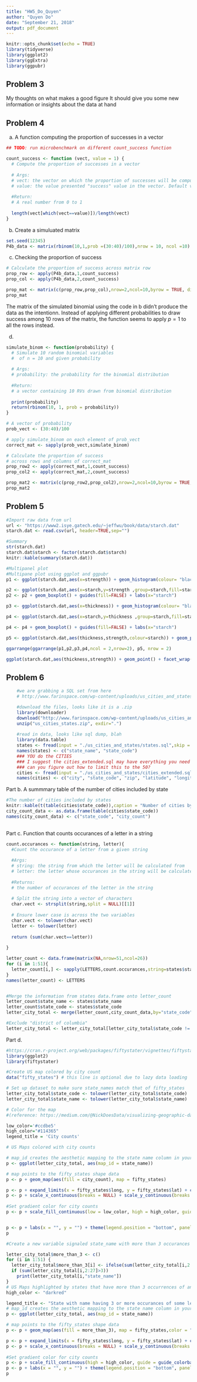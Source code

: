 ---
title: "HW5_Do_Quyen"
author: "Quyen Do"
date: "September 21, 2018"
output: pdf_document
---

```{r setup, include=FALSE}
knitr::opts_chunk$set(echo = TRUE)
library(tidyverse)
library(ggplot2)
library(ggExtra)
library(ggpubr)
```

## Problem 3
My thoughts on what makes a good figure
It should give you some new information or insights about the data at hand

## Problem 4
a. A function computing the proportion of successes in a vector

```{r count_success}
## TODO: run microbenchmark on different count_success function

count_success <- function (vect, value = 1) {
  # Compute the proportion of successes in a vector
  
  # Args:
  # vect: the vector on which the proportion of successes will be computed
  # value: the value presented "success" value in the vector. Default value is 1
  
  #Return:
  # A real number from 0 to 1
  
  length(vect[which(vect==value)])/length(vect)
}
```
b. Create a simuluated matrix
```{r binom_matrix}
set.seed(12345)
P4b_data <- matrix(rbinom(10,1,prob =(30:40)/100),nrow = 10, ncol =10)
```
c. Checking the proportion of success
```{r}
# Calculate the proportion of success across matrix row
prop_row <- apply(P4b_data,1,count_success)
prop_col <- apply(P4b_data,2,count_success)

prop_mat <- matrix(c(prop_row,prop_col),nrow=2,ncol=10,byrow = TRUE, dimnames = list(c("By Row","By Col"),1:10))
prop_mat
```
The matrix of the simulated binomial using the code in b didn't produce the data as the intentionn. Instead of applying different probabilities to draw success among 10 rows of the matrix, the function seems to apply $p=1$ to all the rows instead.

d.
```{r}
simulate_binom <- function(probability) {
  # Simulate 10 random binomial variables 
  #  of n = 10 and given probability
  
  # Args:
  # probability: the probability for the binomial distribution
  
  #Return:
  # a vector containing 10 RVs drawn from binomial distribution
  
  print(probability)
  return(rbinom(10, 1, prob = probability))
}

# A vector of probability
prob_vect <- (30:40)/100

# apply simulate_binom on each element of prob_vect
correct_mat <- sapply(prob_vect,simulate_binom)

# Calculate the proportion of success
# across rows and columns of correct_mat
prop_row2 <- apply(correct_mat,1,count_success)
prop_col2 <- apply(correct_mat,2,count_success)

prop_mat2 <- matrix(c(prop_row2,prop_col2),nrow=2,ncol=10,byrow = TRUE, dimnames = list(c("By Row","By Col"),1:10))
prop_mat2
```

## Problem 5

```{r starch,}
#Import raw data from url
url <- "https://www2.isye.gatech.edu/~jeffwu/book/data/starch.dat"
starch.dat <- read.csv(url, header=TRUE,sep="")

#Summary
str(starch.dat)
starch.dat$starch <- factor(starch.dat$starch)
knitr::kable(summary(starch.dat))

#Multipanel plot
#Multipane plot using ggplot and ggpubr
p1 <- ggplot(starch.dat,aes(x=strength)) + geom_histogram(colour= "black",bins=10,fill="darkred")

p2 <- ggplot(starch.dat,aes(x=starch,y=strength ,group=starch,fill=starch))
p2 <- p2 + geom_boxplot() + guides(fill=FALSE) + labs(x="starch")

p3 <- ggplot(starch.dat,aes(x=thickness)) + geom_histogram(colour= "black",bins=10,fill="darkgreen")

p4 <- ggplot(starch.dat,aes(x=starch,y=thickness ,group=starch,fill=starch))

p4 <- p4 + geom_boxplot() + guides(fill=FALSE) + labs(x="starch")

p5 <- ggplot(starch.dat,aes(thickness,strength,colour=starch)) + geom_point() + labs(x="thickness",y="strength") + guides(colour=FALSE)

ggarrange(ggarrange(p1,p2,p3,p4,ncol = 2,nrow=2), p5, nrow = 2)

ggplot(starch.dat,aes(thickness,strength)) + geom_point() + facet_wrap(~starch)

```

## Problem 6

```{r get_city_list, echo=F, eval=T, include=T}

    #we are grabbing a SQL set from here
    # http://www.farinspace.com/wp-content/uploads/us_cities_and_states.zip

    #download the files, looks like it is a .zip
    library(downloader)
    download("http://www.farinspace.com/wp-content/uploads/us_cities_and_states.zip",dest="us_cities_states.zip")
    unzip("us_cities_states.zip", exdir=".")
    
    #read in data, looks like sql dump, blah
    library(data.table)
    states <- fread(input = "./us_cities_and_states/states.sql",skip = 23,sep = "'", sep2 = ",", header = F, select = c(2,4))
    names(states) <- c("state_name", "state_code")
    ### YOU do the CITIES
    ### I suggest the cities_extended.sql may have everything you need
    ### can you figure out how to limit this to the 50?
    cities <- fread(input = "./us_cities_and_states/cities_extended.sql", skip =23, sep = "'",sep2 = ",",header = F, select = seq(from = 2, to = 12, by = 2))
    names(cities) <- c("city", "state_code", "zip", "latitude", "longitude", "county")
```

Part b. A summmary table of the number of cities included by state

```{r}
#The number of cities included by states
knitr::kable(t(table(cities$state_code)),caption = "Number of cities by state")
city_count_data <- as.data.frame(table(cities$state_code))
names(city_count_data) <- c("state_code", "city_count")
  
```

Part c. Function that counts occurances of a letter in a string

```{r}
count.occurances <- function(string, letter){
  #Count the occurance of a letter from a given string
  
  #Args:
  # string: the string from which the letter will be calculated from
  # letter: the letter whose occurances in the string will be calculated
  
  #Returns:
  # the number of occurances of the letter in the string
  
  # Split the string into a vector of characters
  char.vect <- strsplit(string,split = NULL)[[1]]
  
  # Ensure lower case is across the two variables
  char.vect <- tolower(char.vect)
  letter <- tolower(letter)
  
  return (sum(char.vect==letter))
  
}

letter_count <- data.frame(matrix(NA,nrow=51,ncol=26))
for (i in 1:51){
  letter_count[i,] <- sapply(LETTERS,count.occurances,string=states$state_name[i])
}
names(letter_count) <- LETTERS


#Merge the information from states data.frame onto letter_count
letter_count$state_name <- states$state_name
letter_count$state_code <- states$state_code
letter_city_total <- merge(letter_count,city_count_data,by="state_code")

#Exclude "district of columbia"
letter_city_total <- letter_city_total[letter_city_total$state_code != "DC",]
```

Part d. 

```{r maps}
#https://cran.r-project.org/web/packages/fiftystater/vignettes/fiftystater.html
library(ggplot2)
library(fiftystater)

#Create US map colored by city count
data("fifty_states") # this line is optional due to lazy data loading

# Set up dataset to make sure state_names match that of fifty_states
letter_city_total$state_code <- tolower(letter_city_total$state_code)
letter_city_total$state_name <- tolower(letter_city_total$state_name)

# Color for the map 
#(reference: https://medium.com/@NickDoesData/visualizing-geographic-data-in-r-fb2e0f5b59c5 )

low_color='#ccdbe5' 
high_color="#114365"
legend_title = 'City counts'

# US Maps colored with city counts

# map_id creates the aesthetic mapping to the state name column in your data
p <- ggplot(letter_city_total, aes(map_id = state_name))

# map points to the fifty_states shape data
p <- p + geom_map(aes(fill = city_count), map = fifty_states) 

p <- p + expand_limits(x = fifty_states$long, y = fifty_states$lat) + coord_map()
p <- p + scale_x_continuous(breaks = NULL) + scale_y_continuous(breaks = NULL)
  
#Set gradient color for city counts
p <- p + scale_fill_continuous(low = low_color, high = high_color, guide = guide_colorbar(title = legend_title),labels = c("0","1000","2000","3000"), breaks = c(0,1000,2000,3000))


p <- p + labs(x = "", y = "") + theme(legend.position = "bottom", panel.background = element_blank())
p
```

```{r}

#Create a new variable signaled state_name with more than 3 occurances of any letter

letter_city_total$more_than_3 <- c()
for (i in 1:51) {
  letter_city_total$more_than_3[i] <- ifelse(sum(letter_city_total[i,2:27]>3) >=1,1,0)
  if (sum(letter_city_total[i,2:27]>3))
    print(letter_city_total[i,"state_name"])
}
# US Maps highlighted by states that have more than 3 occurrences of any letter in their name
high_color <- "darkred"

legend_title <- "State with name having 3 or more occurances of some letter"
# map_id creates the aesthetic mapping to the state name column in your data
p <- ggplot(letter_city_total, aes(map_id = state_name))

# map points to the fifty_states shape data
p <- p + geom_map(aes(fill = more_than_3), map = fifty_states,color = "#ffffff") 

p <- p + expand_limits(x = fifty_states$long, y = fifty_states$lat) + coord_map()
p <- p + scale_x_continuous(breaks = NULL) + scale_y_continuous(breaks = NULL)
  
#Set gradient color for city counts
p <- p + scale_fill_continuous(high = high_color, guide = guide_colorbar(title = legend_title),labels = c("No","Yes"), breaks = c(0,1))
p <- p + labs(x = "", y = "") + theme(legend.position = "bottom", panel.background = element_blank())
p
```


